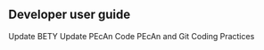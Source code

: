 ## Developer user guide {#developer-guide}

[Update BETY]{#updatebety}
[Update PEcAn Code]{#pecan-make}
[PEcAn and Git]{#pecan-git}
[Coding Practices]{#coding-practices}